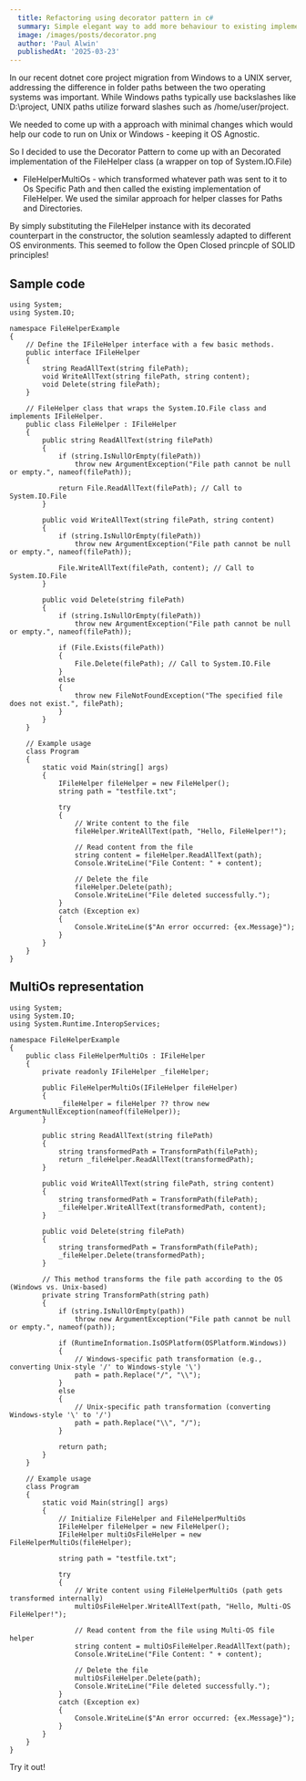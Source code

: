 ```yaml
---
  title: Refactoring using decorator pattern in c#
  summary: Simple elegant way to add more behaviour to existing implementation using Decorators.
  image: /images/posts/decorator.png
  author: 'Paul Alwin'
  publishedAt: '2025-03-23'
---
```


In our recent dotnet core project migration from Windows to a UNIX server,
addressing the difference in folder paths between the two operating systems was important.
While Windows paths typically use backslashes like 
D:\project, UNIX paths utilize forward slashes such as /home/user/project. 

We needed to come up with a approach with minimal changes which would help our code to 
run on Unix or Windows - keeping it OS Agnostic.

So I decided to use the Decorator Pattern to come up with an Decorated 
implementation of the FileHelper class (a wrapper on top of System.IO.File)
- FileHelperMultiOs - which transformed whatever path was sent to it to 
Os Specific Path and then called the existing implementation of FileHelper.
 We used the similar approach for helper classes for Paths and Directories.

By simply substituting the FileHelper instance with its decorated counterpart 
in the constructor, the solution seamlessly adapted to different OS environments. 
This seemed to follow the Open Closed princple of SOLID principles!

## Sample code

```
using System;
using System.IO;

namespace FileHelperExample
{
    // Define the IFileHelper interface with a few basic methods.
    public interface IFileHelper
    {
        string ReadAllText(string filePath);
        void WriteAllText(string filePath, string content);
        void Delete(string filePath);
    }

    // FileHelper class that wraps the System.IO.File class and implements IFileHelper.
    public class FileHelper : IFileHelper
    {
        public string ReadAllText(string filePath)
        {
            if (string.IsNullOrEmpty(filePath))
                throw new ArgumentException("File path cannot be null or empty.", nameof(filePath));

            return File.ReadAllText(filePath); // Call to System.IO.File
        }

        public void WriteAllText(string filePath, string content)
        {
            if (string.IsNullOrEmpty(filePath))
                throw new ArgumentException("File path cannot be null or empty.", nameof(filePath));

            File.WriteAllText(filePath, content); // Call to System.IO.File
        }

        public void Delete(string filePath)
        {
            if (string.IsNullOrEmpty(filePath))
                throw new ArgumentException("File path cannot be null or empty.", nameof(filePath));

            if (File.Exists(filePath))
            {
                File.Delete(filePath); // Call to System.IO.File
            }
            else
            {
                throw new FileNotFoundException("The specified file does not exist.", filePath);
            }
        }
    }

    // Example usage
    class Program
    {
        static void Main(string[] args)
        {
            IFileHelper fileHelper = new FileHelper();
            string path = "testfile.txt";

            try
            {
                // Write content to the file
                fileHelper.WriteAllText(path, "Hello, FileHelper!");

                // Read content from the file
                string content = fileHelper.ReadAllText(path);
                Console.WriteLine("File Content: " + content);

                // Delete the file
                fileHelper.Delete(path);
                Console.WriteLine("File deleted successfully.");
            }
            catch (Exception ex)
            {
                Console.WriteLine($"An error occurred: {ex.Message}");
            }
        }
    }
}

```

## MultiOs representation

```
using System;
using System.IO;
using System.Runtime.InteropServices;

namespace FileHelperExample
{
    public class FileHelperMultiOs : IFileHelper
    {
        private readonly IFileHelper _fileHelper;

        public FileHelperMultiOs(IFileHelper fileHelper)
        {
            _fileHelper = fileHelper ?? throw new ArgumentNullException(nameof(fileHelper));
        }

        public string ReadAllText(string filePath)
        {
            string transformedPath = TransformPath(filePath);
            return _fileHelper.ReadAllText(transformedPath);
        }

        public void WriteAllText(string filePath, string content)
        {
            string transformedPath = TransformPath(filePath);
            _fileHelper.WriteAllText(transformedPath, content);
        }

        public void Delete(string filePath)
        {
            string transformedPath = TransformPath(filePath);
            _fileHelper.Delete(transformedPath);
        }

        // This method transforms the file path according to the OS (Windows vs. Unix-based)
        private string TransformPath(string path)
        {
            if (string.IsNullOrEmpty(path))
                throw new ArgumentException("File path cannot be null or empty.", nameof(path));

            if (RuntimeInformation.IsOSPlatform(OSPlatform.Windows))
            {
                // Windows-specific path transformation (e.g., converting Unix-style '/' to Windows-style '\')
                path = path.Replace("/", "\\");
            }
            else
            {
                // Unix-specific path transformation (converting Windows-style '\' to '/')
                path = path.Replace("\\", "/");
            }

            return path;
        }
    }

    // Example usage
    class Program
    {
        static void Main(string[] args)
        {
            // Initialize FileHelper and FileHelperMultiOs
            IFileHelper fileHelper = new FileHelper();
            IFileHelper multiOsFileHelper = new FileHelperMultiOs(fileHelper);

            string path = "testfile.txt";

            try
            {
                // Write content using FileHelperMultiOs (path gets transformed internally)
                multiOsFileHelper.WriteAllText(path, "Hello, Multi-OS FileHelper!");

                // Read content from the file using Multi-OS file helper
                string content = multiOsFileHelper.ReadAllText(path);
                Console.WriteLine("File Content: " + content);

                // Delete the file
                multiOsFileHelper.Delete(path);
                Console.WriteLine("File deleted successfully.");
            }
            catch (Exception ex)
            {
                Console.WriteLine($"An error occurred: {ex.Message}");
            }
        }
    }
}

```

Try it out!